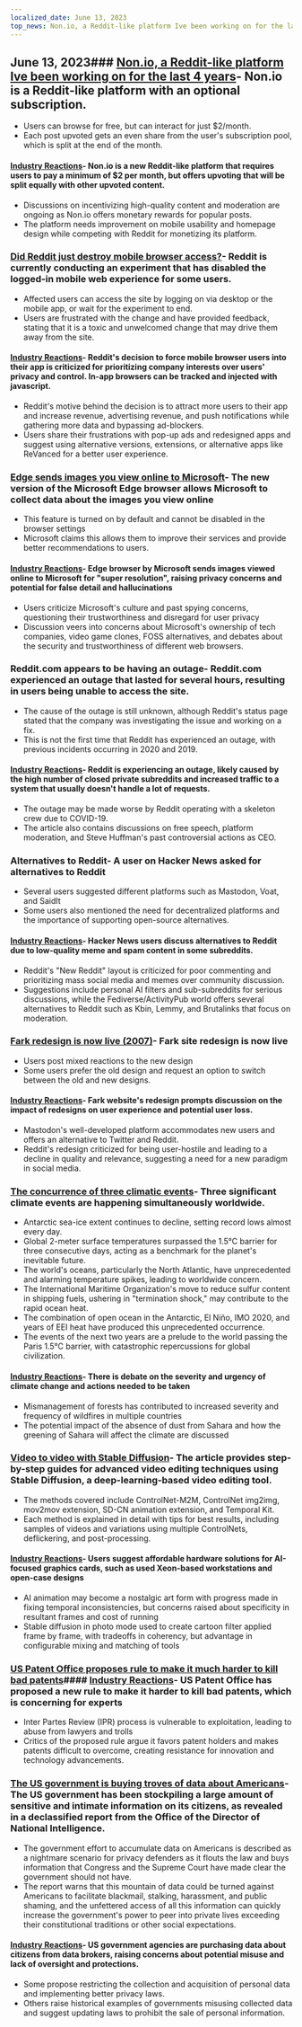 ```yaml
---
localized_date: June 13, 2023
top_news: Non.io, a Reddit-like platform Ive been working on for the last 4 years
---
```




<CallToAction />

<Steps>

## June 13, 2023### [Non.io, a Reddit-like platform Ive been working on for the last 4 years](https://non.io)- Non.io is a Reddit-like platform with an optional subscription.

- Users can browse for free, but can interact for just $2/month.
- Each post upvoted gets an even share from the user's subscription pool, which is split at the end of the month.

#### [Industry Reactions](http://news.ycombinator.com/item?id=36296695)- Non.io is a new Reddit-like platform that requires users to pay a minimum of $2 per month, but offers upvoting that will be split equally with other upvoted content.

- Discussions on incentivizing high-quality content and moderation are ongoing as Non.io offers monetary rewards for popular posts.
- The platform needs improvement on mobile usability and homepage design while competing with Reddit for monetizing its platform.

### [Did Reddit just destroy mobile browser access?](https://reddit.com/r/help/comments/135tly1/helpdid_reddit_just_destroy_mobile_browser_access/)- Reddit is currently conducting an experiment that has disabled the logged-in mobile web experience for some users.

- Affected users can access the site by logging on via desktop or the mobile app, or wait for the experiment to end.
- Users are frustrated with the change and have provided feedback, stating that it is a toxic and unwelcomed change that may drive them away from the site.

#### [Industry Reactions](http://news.ycombinator.com/item?id=36287411)- Reddit's decision to force mobile browser users into their app is criticized for prioritizing company interests over users' privacy and control. In-app browsers can be tracked and injected with javascript.

- Reddit's motive behind the decision is to attract more users to their app and increase revenue, advertising revenue, and push notifications while gathering more data and bypassing ad-blockers.
- Users share their frustrations with pop-up ads and redesigned apps and suggest using alternative versions, extensions, or alternative apps like ReVanced for a better user experience.

### [Edge sends images you view online to Microsoft](https://www.neowin.net/news/edge-sends-images-you-view-online-to-microsoft-here-is-how-to-disable-that/)- The new version of the Microsoft Edge browser allows Microsoft to collect data about the images you view online

- This feature is turned on by default and cannot be disabled in the browser settings
- Microsoft claims this allows them to improve their services and provide better recommendations to users.

#### [Industry Reactions](http://news.ycombinator.com/item?id=36295364)- Edge browser by Microsoft sends images viewed online to Microsoft for "super resolution", raising privacy concerns and potential for false detail and hallucinations

- Users criticize Microsoft's culture and past spying concerns, questioning their trustworthiness and disregard for user privacy
- Discussion veers into concerns about Microsoft's ownership of tech companies, video game clones, FOSS alternatives, and debates about the security and trustworthiness of different web browsers.

### Reddit.com appears to be having an outage- Reddit.com experienced an outage that lasted for several hours, resulting in users being unable to access the site.

- The cause of the outage is still unknown, although Reddit's status page stated that the company was investigating the issue and working on a fix.
- This is not the first time that Reddit has experienced an outage, with previous incidents occurring in 2020 and 2019.

#### [Industry Reactions](http://news.ycombinator.com/item?id=36294244)- Reddit is experiencing an outage, likely caused by the high number of closed private subreddits and increased traffic to a system that usually doesn't handle a lot of requests.

- The outage may be made worse by Reddit operating with a skeleton crew due to COVID-19.
- The article also contains discussions on free speech, platform moderation, and Steve Huffman's past controversial actions as CEO.

### Alternatives to Reddit- A user on Hacker News asked for alternatives to Reddit

- Several users suggested different platforms such as Mastodon, Voat, and SaidIt
- Some users also mentioned the need for decentralized platforms and the importance of supporting open-source alternatives.

#### [Industry Reactions](http://news.ycombinator.com/item?id=36293789)- Hacker News users discuss alternatives to Reddit due to low-quality meme and spam content in some subreddits.

- Reddit's "New Reddit" layout is criticized for poor commenting and prioritizing mass social media and memes over community discussion.
- Suggestions include personal AI filters and sub-subreddits for serious discussions, while the Fediverse/ActivityPub world offers several alternatives to Reddit such as Kbin, Lemmy, and Brutalinks that focus on moderation.

### [Fark redesign is now live (2007)](https://www.fark.com/comments/2762299/Fark-site-redesign-is-now-live-Hope-nothing-breaks-were-all-out-drinking)- Fark site redesign is now live

- Users post mixed reactions to the new design
- Some users prefer the old design and request an option to switch between the old and new designs.

#### [Industry Reactions](http://news.ycombinator.com/item?id=36288886)- Fark website's redesign prompts discussion on the impact of redesigns on user experience and potential user loss.

- Mastodon's well-developed platform accommodates new users and offers an alternative to Twitter and Reddit.
- Reddit's redesign criticized for being user-hostile and leading to a decline in quality and relevance, suggesting a need for a new paradigm in social media.

### [The concurrence of three climatic events](https://climatecasino.net/2023/06/wtf-is-happening-an-overview/)- Three significant climate events are happening simultaneously worldwide.

- Antarctic sea-ice extent continues to decline, setting record lows almost every day.
- Global 2-meter surface temperatures surpassed the 1.5°C barrier for three consecutive days, acting as a benchmark for the planet's inevitable future.
- The world's oceans, particularly the North Atlantic, have unprecedented and alarming temperature spikes, leading to worldwide concern.
- The International Maritime Organization's move to reduce sulfur content in shipping fuels, ushering in "termination shock," may contribute to the rapid ocean heat.
- The combination of open ocean in the Antarctic, El Niño, IMO 2020, and years of EEI heat have produced this unprecedented occurrence.
- The events of the next two years are a prelude to the world passing the Paris 1.5°C barrier, with catastrophic repercussions for global civilization.

#### [Industry Reactions](http://news.ycombinator.com/item?id=36295136)- There is debate on the severity and urgency of climate change and actions needed to be taken

- Mismanagement of forests has contributed to increased severity and frequency of wildfires in multiple countries
- The potential impact of the absence of dust from Sahara and how the greening of Sahara will affect the climate are discussed

### [Video to video with Stable Diffusion](https://stable-diffusion-art.com/video-to-video/)- The article provides step-by-step guides for advanced video editing techniques using Stable Diffusion, a deep-learning-based video editing tool.

- The methods covered include ControlNet-M2M, ControlNet img2img, mov2mov extension, SD-CN animation extension, and Temporal Kit.
- Each method is explained in detail with tips for best results, including samples of videos and variations using multiple ControlNets, deflickering, and post-processing.

#### [Industry Reactions](http://news.ycombinator.com/item?id=36288294)- Users suggest affordable hardware solutions for AI-focused graphics cards, such as used Xeon-based workstations and open-case designs

- AI animation may become a nostalgic art form with progress made in fixing temporal inconsistencies, but concerns raised about specificity in resultant frames and cost of running
- Stable diffusion in photo mode used to create cartoon filter applied frame by frame, with tradeoffs in coherency, but advantage in configurable mixing and matching of tools

### [US Patent Office proposes rule to make it much harder to kill bad patents](https://www.techdirt.com/2023/06/08/us-patent-office-proposes-rule-to-make-it-much-harder-to-kill-bad-patents/)#### [Industry Reactions](http://news.ycombinator.com/item?id=36300958)- US Patent Office has proposed a new rule to make it harder to kill bad patents, which is concerning for experts

- Inter Partes Review (IPR) process is vulnerable to exploitation, leading to abuse from lawyers and trolls
- Critics of the proposed rule argue it favors patent holders and makes patents difficult to overcome, creating resistance for innovation and technology advancements.

### [The US government is buying troves of data about Americans](https://www.wired.com/story/odni-commercially-available-information-report/)- The US government has been stockpiling a large amount of sensitive and intimate information on its citizens, as revealed in a declassified report from the Office of the Director of National Intelligence.

- The government effort to accumulate data on Americans is described as a nightmare scenario for privacy defenders as it flouts the law and buys information that Congress and the Supreme Court have made clear the government should not have.
- The report warns that this mountain of data could be turned against Americans to facilitate blackmail, stalking, harassment, and public shaming, and the unfettered access of all this information can quickly increase the government's power to peer into private lives exceeding their constitutional traditions or other social expectations.

#### [Industry Reactions](http://news.ycombinator.com/item?id=36300410)- US government agencies are purchasing data about citizens from data brokers, raising concerns about potential misuse and lack of oversight and protections.

- Some propose restricting the collection and acquisition of personal data and implementing better privacy laws.
- Others raise historical examples of governments misusing collected data and suggest updating laws to prohibit the sale of personal information.

</Steps>
